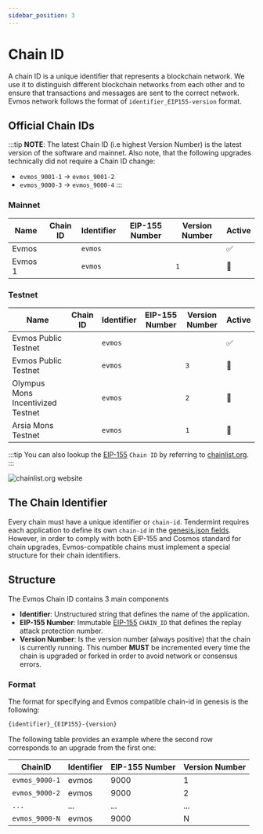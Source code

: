 ```yaml
---
sidebar_position: 3
---
```


# Chain ID


A chain ID is a unique identifier that represents a blockchain network. We use it to distinguish different blockchain
networks from each other and to ensure that transactions and messages are sent to the correct network. Evmos network
follows the format of `identifier_EIP155-version` format.

## Official Chain IDs

:::tip
**NOTE**: The latest Chain ID (i.e highest Version Number) is the latest version of the software and mainnet. Also note, that the following upgrades technically did not require a Chain ID change:

* `evmos_9001-1`	-> `evmos_9001-2`
* `evmos_9000-3` -> `evmos_9000-4`
:::

### Mainnet

| Name                                            | Chain ID                                      | Identifier | EIP-155 Number                         | Version Number                              | Active |
| ----------------------------------------------- | --------------------------------------------- | ---------- | ------------------------------------- | ------------------------------------------- | -------|
| Evmos <ProjectValue keyword="version_number" /> |  <Highlighter pretext="evmos_" keyword="chain_id" postText="-2" /> | `evmos`    | <Highlighter keyword="chain_id" /> |  <Highlighter keyword="version_number" /> | ✅ |
| Evmos 1                                         | <Highlighter pretext="evmos_" keyword="chain_id" postText="-1" />  | `evmos`    | <Highlighter keyword="chain_id" /> | `1`                                         | 🚫 |

### Testnet

| Name                              | Chain ID                                              | Identifier | EIP-155 Number                                 | Version Number                                      | Active |
| --------------------------------- | ----------------------------------------------------- | ---------- | --------------------------------------------- | --------------------------------------------------- | ------- |
| Evmos Public Testnet              |  <Highlighter pretext="evmos_" keyword="testnet_chain_id" postText="-4" /> | `evmos`    |  <Highlighter keyword="testnet_chain_id" /> |  <Highlighter keyword="testnet_version_number" /> | ✅ |
| Evmos Public Testnet              | <Highlighter pretext="evmos_" keyword="testnet_chain_id" postText="-3" /> | `evmos`    |  <Highlighter keyword="testnet_chain_id" /> | `3`                                                 | 🚫 |
| Olympus Mons Incentivized Testnet | <Highlighter pretext="evmos_" keyword="testnet_chain_id" postText="-2" /> | `evmos`    |  <Highlighter keyword="testnet_chain_id" /> | `2`                                                 | 🚫 |
| Arsia Mons Testnet                | <Highlighter pretext="evmos_" keyword="testnet_chain_id" postText="-1" /> | `evmos`    |  <Highlighter keyword="testnet_chain_id" /> | `1`                                                 | 🚫 |

:::tip
You can also lookup the [EIP-155](https://github.com/ethereum/EIPs/blob/master/EIPS/eip-155.md) `Chain ID` by referring
to [chainlist.org](https://chainlist.org/).
:::

![chainlist.org website](/img/chainlist.png)

## The Chain Identifier

Every chain must have a unique identifier or `chain-id`. Tendermint requires each application to
define its own `chain-id` in the [genesis.json fields](https://docs.tendermint.com/master/spec/core/genesis.html#genesis-fields).
 However, in order to comply with both EIP-155 and Cosmos standard for chain upgrades, Evmos-compatible chains must implement
  a special structure for their chain identifiers.

## Structure

The Evmos Chain ID contains 3 main components

- **Identifier**: Unstructured string that defines the name of the application.
- **EIP-155 Number**: Immutable [EIP-155](https://github.com/ethereum/EIPs/blob/master/EIPS/eip-155.md) `CHAIN_ID` that
 defines the replay attack protection number.
- **Version Number**: Is the version number (always positive) that the chain is currently running.
This number **MUST** be incremented every time the chain is upgraded or forked in order to avoid network or consensus errors.

### Format

The format for specifying and Evmos compatible chain-id in genesis is the following:

```bash
{identifier}_{EIP155}-{version}
```

The following table provides an example where the second row corresponds to an upgrade from the first one:

| ChainID        | Identifier | EIP-155 Number | Version Number |
| -------------- | ---------- | ------------- | -------------- |
| `evmos_9000-1` | evmos      | 9000          | 1              |
| `evmos_9000-2` | evmos      | 9000          | 2              |
| `...`          | ...        | ...           | ...            |
| `evmos_9000-N` | evmos      | 9000          | N              |
